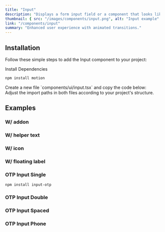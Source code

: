 ```yaml
---
title: "Input"
description: "Displays a form input field or a component that looks like an input field."
thumbnail: { src: "/images/components/input.png", alt: "Input example" }
link: "/components/input"
summary: "Enhanced user experience with animated transitions."
---
```


<ComponentPreview name="input-demo" />

## Installation

Follow these simple steps to add the Input component to your project:

<Steps>

<Step>Install Dependencies</Step>

```bash
npm install motion
```

<Step>
    Create a new file `components/ui/input.tsx` and copy the code below:
</Step>

<CollapsibleSource name="input" />

<Step>
    Adjust the import paths in both files according to your project's structure.
</Step>

</Steps>

## Examples

### W/ addon

<ComponentPreview name="input-addon" />

### W/ helper text

<ComponentPreview name="input-helper" />

### W/ icon

<ComponentPreview name="input-icon" />

### W/ floating label

<ComponentPreview name="input-labelfloat" />

### OTP Input Single

```bash
npm install input-otp
```

<ComponentPreview name="input-otp" />

### OTP Input Double

<ComponentPreview name="input-double" />

### OTP Input Spaced

<ComponentPreview name="input-spaced" />

### OTP Input Phone

<ComponentPreview name="input-phone" />
